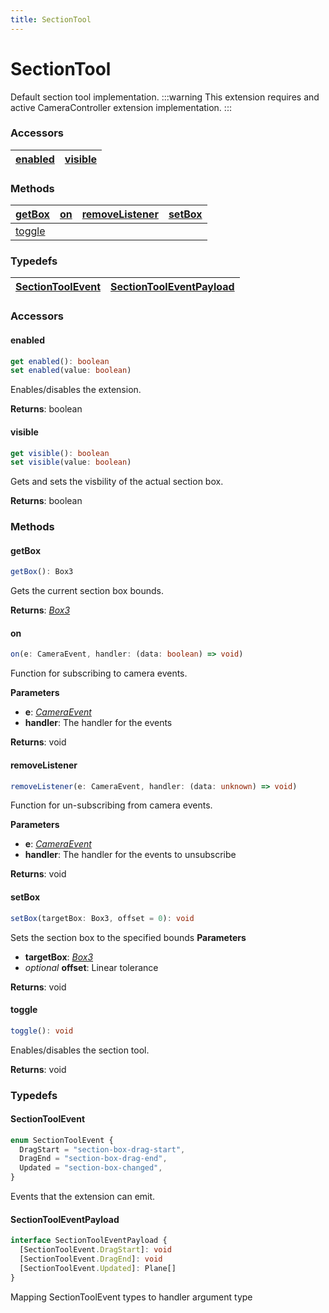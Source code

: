 ```yaml
---
title: SectionTool
---
```




# SectionTool

Default section tool implementation.
:::warning
This extension requires and active CameraController extension implementation.
:::

### <h3>Accessors</h3>

| [enabled](/viewer/section-tool-api.md#enabled) | [visible](/viewer/section-tool-api.md#visible) |
| ----------------------------------------------------- | ----------------------------------------------------- |

### <h3>Methods</h3>

| [getBox](/viewer/section-tool-api.md#getbox) | [on](/viewer/camera-controller-api.md#on) | [removeListener](/viewer/camera-controller-api.md#removelistener) | [setBox](/viewer/section-tool-api.md#setbox) |
| :-------------------------------------------------- | :---------------------------------------- | :---------------------------------------------------------------- | :-------------------------------------------------- |
| [toggle](/viewer/section-tool-api.md#toggle) |                                           |                                                                   |

### <h3>Typedefs</h3>

| [SectionToolEvent](/viewer/section-tool-api.md#sectiontoolevent) | [SectionToolEventPayload](/viewer/section-tool-api.md#sectiontooleventpayload)
| :----------------------------------------------------------------------- | :---------------------------------------- | 

### <h3>Accessors</h3>

#### <b>enabled</b>

```typescript
get enabled(): boolean
set enabled(value: boolean)
```

Enables/disables the extension.

**Returns**: boolean

#### <b>visible</b>

```typescript
get visible(): boolean
set visible(value: boolean)
```

Gets and sets the visbility of the actual section box.

**Returns**: boolean

### <h3>Methods</h3>

#### <b>getBox</b>

```typescript
getBox(): Box3
```

Gets the current section box bounds.

**Returns**: [_Box3_](https://threejs.org/docs/index.html?q=box3#api/en/math/Box3)

#### <b>on</b>

```typescript
on(e: CameraEvent, handler: (data: boolean) => void)
```

Function for subscribing to camera events.

**Parameters**

- **e**: [_CameraEvent_](/viewer/camera-controller-api.md#cameraevent)
- **handler**: The handler for the events

**Returns**: void

#### <b>removeListener</b>

```typescript
removeListener(e: CameraEvent, handler: (data: unknown) => void)
```

Function for un-subscribing from camera events.

**Parameters**

- **e**: [_CameraEvent_](/viewer/camera-controller-api.md#cameraevent)
- **handler**: The handler for the events to unsubscribe

**Returns**: void

#### <b>setBox</b>

```typescript
setBox(targetBox: Box3, offset = 0): void
```

Sets the section box to the specified bounds
**Parameters**

- **targetBox**: [_Box3_](https://threejs.org/docs/index.html?q=box3#api/en/math/Box3)
- _optional_ **offset**: Linear tolerance

**Returns**: void

#### <b>toggle</b>

```typescript
toggle(): void
```

Enables/disables the section tool.

**Returns**: void

### <h3>Typedefs</h3>

#### <b>SectionToolEvent</b>

```typescript
enum SectionToolEvent {
  DragStart = "section-box-drag-start",
  DragEnd = "section-box-drag-end",
  Updated = "section-box-changed",
}
```

Events that the extension can emit.

#### <b>SectionToolEventPayload</b>

```typescript
interface SectionToolEventPayload {
  [SectionToolEvent.DragStart]: void
  [SectionToolEvent.DragEnd]: void
  [SectionToolEvent.Updated]: Plane[]
}
```

Mapping SectionToolEvent types to handler argument type